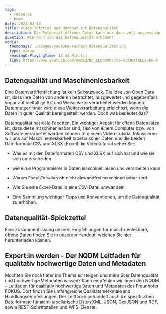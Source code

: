 ```yaml
---
tags:
  - resource
  - home
date: 2023-03-10
title: Video-Tutorial und Handout zur Datenqualität
description: Das Potenzial offener Daten kann nur dann voll ausgeschöpft werden, wenn die Daten hochwertig und leicht nutzbar sind. Ein wichtiger Punkt dabei ist die Maschinenlesbarkeit, welche wir in diesem Video-Tutorial genauer erklären. Wir zeigen Ihnen, wie Sie die Maschinenlesbarkeit eines Datensatzes im CSV- oder XLSX-Format erhöhen und was dabei wichtig ist.
question: Wie kann ich die Datenqualität erhöhen?
media:
  thumbnail: ./images/youtube-kacheln_datenqualität.png
  type: video
  readingOrPlayingTime: 13:44 Minuten
  link: https://www.youtube.com/embed/Nb_cLObVKho?si=cuM3HATsLLsvbk-h
---
```


## Datenqualität und Maschinenlesbarkeit

Eine Datenveröffentlichung ist kein Selbstzweck. Die Idee von Open Data ist, dass Ihre Daten von anderen betrachtet, ausgewertet und gegebenfalls sogar auf vielfältige Art und Weise weiterverarbeitet werden können. Datennutzer:innen wird diese Weiterverarbeitung erleichtert, wenn die Daten in guter Qualität bereitgestellt werden. Doch was bedeutet das?

Datenqualität hat viele Facetten. Ein wichtiger Aspekt für offene Datensätze ist, dass diese maschinenlesbar sind, also von einem Computer bzw. von Software verarbeitet werden können. In diesem Video-Tutorial fokussieren wir uns auf Maschinenlesbarkeit tabellarischer Daten und die beiden Dateiformate CSV und XLSX (Excel).
Im Videotutorial sehen Sie:

- Was es mit den Dateiformaten CSV und XLSX auf sich hat und wie sie sich unterscheiden

- wie ein:e Programmierer:in Daten maschinell lesen und verarbeiten kann

- Warum Excel-Tabellen oft nicht einwandfrei maschinenlesbar sind

- Wie Sie eine Excel-Datei in eine CSV-Datei umwandeln

- Eine Sammlung wichtiger Tipps und Konventionen, um die Datenqualität zu erhöhen.


<VideoEmbed 
fullWidth={false}
url="https://www.youtube.com/embed/Nb_cLObVKho?si=cuM3HATsLLsvbk-h" 
mediaMetadata={frontmatter.media} 
/>

## Datenqualität-Spickzettel

Eine Zusammenfassung unserer Empfehlungen für maschinenlesbare, offene Daten finden Sie in unserem Handout, welches Sie hier herunterladen können.

<PdfEmbed
  filePath="/file-download/06_ODIS_Handout_Maschinenlesbarkeit.pdf"
  downloadLinkText="Download Spickzettel"
  mediaMetadata={frontmatter.media}
/>

## Expert:in werden - Der NQDM Leitfaden für qualitativ hochwertige Daten und Metadaten

Möchten Sie noch tiefer ins Thema einsteigen und mehr über Datenqualität und hochwertige Metadaten wissen? Dann empfehlen wir Ihnen den NQDM – Leitfaden für qualitativ hochwertige Daten und Metadaten des Fraunhofer FOKUS. Dort finden Sie umfangreiche Qualitätsmerkmale und Handlungsempfehlungen. Der Leitfaden behandelt auch die spezifischen Dateiformate für nicht-tabellarische Daten XML, JSON, GeoJSON und RDF, sowie REST-Schnittstellen und WFS-Dienste.
